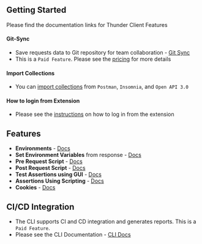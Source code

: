 ## Getting Started

Please find the documentation links for Thunder Client Features

#### Git-Sync
- Save requests data to Git repository for team collaboration - [Git Sync](team#git-sync)
- This is a `Paid Feature`. Please see the [pricing](https://www.thunderclient.com/pricing) for more details

#### Import Collections
- You can [import collections](features/import) from `Postman`, `Insomnia`, and `Open API 3.0` 

#### How to login from Extension
- Please see the [instructions](others/login) on how to log in from the extension

## Features

- **Environments** - [Docs](features/environments)
- **Set Environment Variables** from response - [Docs](environments#set-environment-variable)
- **Pre Request Script** - [Docs](scripting#pre-request-script)
- **Post Request Script** - [Docs](scripting#post-request-script)
- **Test Assertions using GUI** - [Docs](/testing)
- **Assertions Using Scripting** - [Docs](/scripting/assertions)
- **Cookies** - [Docs](/features/cookies)

## CI/CD Integration

- The CLI supports CI and CD integration and generates reports. This is a `Paid Feature`.
- Please see the CLI Documentation - [CLI Docs](/cli)
